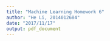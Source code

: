 ```yaml
---
title: "Machine Learning Homework 6"
author: "He Li, 2014012684"
date: "2017/11/17"
output: pdf_document
---
```



\newtheorem{pro}{Problem}

\begin{pro}
Prove that $yf(x)=y\sum_t\alpha_th_t(x)$ is a distance of $(x,y)$.
\end{pro}
\begin{proof}

We can rewrite the expression as:
$$
\frac{\sum_{t=1}^T\alpha_th_t(x)}{\sum_{t=1}^T\alpha_t} = \frac{<\alpha, h(x)>}{|\alpha|_1}
$$
where $\alpha = (\alpha_1, ..., \alpha_T)$ and $h(x) = \left(h_1(x), ... , h_T(x)\right)$. Therefore, it can be seen as the distance from $h(x)$ to the line $\alpha$. 

Here margin can be seen as the distance between the predict vector to the linear combination of classifiers.
\end{proof}

\begin{pro}
Let $Q$ be a distribution of classifiers. For stochastic classifier, stochastic error is $error_D(f_Q)=\mathbb{P}_{Q,(x,y)}(f(x)\neq y)$. For voting classifier $f_v(x)=y \iff \mathbb{P}_Q(f(x)=y)>1/2$, the voting error is defined as $error_D(v_Q)=\mathbb{P}_{(x,y)}(f_v(x)\neq y)$. Consider the relationship between voting error and stochastic error.
\end{pro}
\begin{proof}
We know that if $f_v(x)\neq y$, then 
$$
\mathbb{P}_Q(f(x)\neq y)>1/2
$$
Let $f(x,y)=\mathbb{P}_Q(f(x)\neq y)$, 
$$
\mathrm{error}_D(v_Q)=\mathbb{P}_{(x,y)}(f_v(x)\neq y ) = \mathbb{E}_{(x,y)}(I[f(x,y)>\frac{1}{2}])
$$

also, 

\begin{align*}
\mathrm{error}_D(f_Q) 
&=\mathbb{P}_{Q,(x,y)}(f(x)\neq y) \\
&= \mathbb{E}_{(x,y)}(f(x,y))\\
&= \frac{1}{2}\mathbb{E}_{(x,y)}(2f(x,y)) \\
&\geq \frac{1}{2}\mathbb{E}_{(x,y)}(I[f(x,y)>0.5]) \\
&= \frac{1}{2}\mathrm{error}_D(v_Q)
\end{align*}

Therefore, 
$$
\mathrm{error}_D(f_Q) \geq \frac{1}{2}\mathrm{error}_D(v_Q)
$$
\end{proof}

